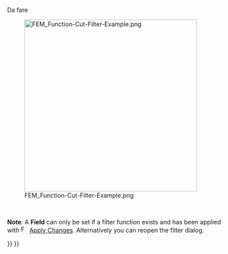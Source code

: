 <languages/>

{{Docnav/it
|[[FEM_PostFilterClipScalar/it|Scalar clip filter]]
|[[FEM_PostFilterClipRegion/it|Region clip filter]]
|[[FEM_Workbench/it|FEM]]
|IconL=FEM_PostFilterClipScalar.svg
|IconR=FEM_PostFilterClipRegion.svg
|IconC=Workbench_FEM.svg
}}

<div class="mw-translate-fuzzy">
{{GuiCommand/it
|Name=FEM PostFilterCutFunction
|Name/it=FEM PostFilterCutFunction
|MenuLocation= Riultati → Crea cut filter
|Workbenches=[[FEM_Workbench/it|FEM]]
|Shortcut=|SeeAlso=[[FEM_tutorial/it|Tutorial FEM]]
}}
</div>

<span id="Description"></span>
{{FEM Tools navi/it}}

<div class="mw-translate-fuzzy">
Da fare
</div>

[[File:FEM_Function-Cut-Filter-Example.png|400px]]

{{Caption|A function cut filter with a sphere as cut function.</br>
The original pipeline is the semi-transparent object.}}

<span id="Usage"></span>
{{Userdocnavi/it}}

<div class="mw-translate-fuzzy">
<br />
</div>

'''Note''': A '''Field''' can only be set if a filter function exists and has been applied with  [[Image:FEM_PostApplyChanges.svg|16px]] [[FEM_PostApplyChanges|Apply Changes]]. Alternatively you can reopen the filter dialog.


{{Docnav/it
|[[FEM_PostFilterClipScalar/it|Scalar clip filter]]
|[[FEM_PostFilterClipRegion/it|Region clip filter]]
|[[FEM_Workbench/it|FEM]]
|IconL=FEM_PostFilterClipScalar.svg
|IconR=FEM_PostFilterClipRegion.svg
|IconC=Workbench_FEM.svg
}}

{{FEM Tools navi{{#translation:}}}}
{{Userdocnavi{{#translation:}}}}
